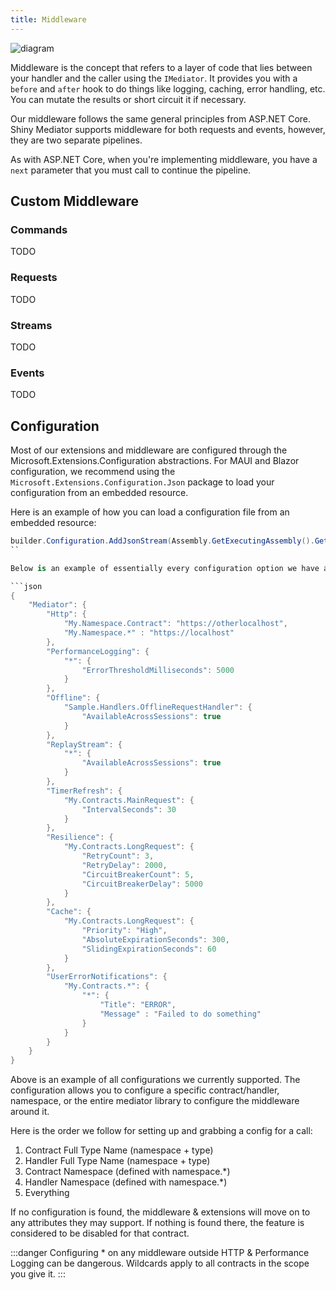```yaml
---
title: Middleware
---
```



<Image src={diagramImg} alt="diagram" />

Middleware is the concept that refers to a layer of code that lies between your handler and the caller using the `IMediator`. It provides you with a 
`before` and `after` hook to do things like logging, caching, error handling, etc.  You can mutate the results or short circuit it if necessary.

Our middleware follows the same general principles from ASP.NET Core.  Shiny Mediator supports middleware for both requests and events, however, they 
are two separate pipelines.


As with ASP.NET Core, when you're implementing middleware, you have a `next` parameter that you must call to continue the pipeline.

## Custom Middleware

### Commands
TODO

### Requests
TODO

### Streams
TODO

### Events
TODO

## Configuration

Most of our extensions and middleware are configured through the Microsoft.Extensions.Configuration abstractions.  For MAUI and Blazor configuration, we recommend
using the `Microsoft.Extensions.Configuration.Json` package to load your configuration from an embedded resource. 

Here is an example of how you can load a configuration file from an embedded resource:

```csharp
builder.Configuration.AddJsonStream(Assembly.GetExecutingAssembly().GetManifestResourceStream("Sample.appsettings.json")!);
``

Below is an example of essentially every configuration option we have available.  This is a JSON representation of the configuration that you would load into your application.

```json
{
    "Mediator": {
        "Http": {
            "My.Namespace.Contract": "https://otherlocalhost",
            "My.Namespace.*" : "https://localhost"
        },
        "PerformanceLogging": {
            "*": {
                "ErrorThresholdMilliseconds": 5000
            }
        },
        "Offline": {
            "Sample.Handlers.OfflineRequestHandler": {
                "AvailableAcrossSessions": true
            }
        },
        "ReplayStream": {
            "*": {
                "AvailableAcrossSessions": true
            }
        },
        "TimerRefresh": {
            "My.Contracts.MainRequest": {
                "IntervalSeconds": 30
            }
        },
        "Resilience": {
            "My.Contracts.LongRequest": {
                "RetryCount": 3,
                "RetryDelay": 2000,
                "CircuitBreakerCount": 5,
                "CircuitBreakerDelay": 5000
            }
        },
        "Cache": {
            "My.Contracts.LongRequest": {
                "Priority": "High",
                "AbsoluteExpirationSeconds": 300,
                "SlidingExpirationSeconds": 60
            }
        },
        "UserErrorNotifications": {
            "My.Contracts.*": {
                "*": {
                    "Title": "ERROR",
                    "Message" : "Failed to do something"
                }
            }
        }
    }
}
```

Above is an example of all configurations we currently supported.  The configuration allows you to configure a specific contract/handler, namespace, or the entire mediator 
library to configure the middleware around it.

Here is the order we follow for setting up and grabbing a config for a call:

1. Contract Full Type Name (namespace + type)
2. Handler Full Type Name (namespace + type)
3. Contract Namespace (defined with namespace.*)
4. Handler Namespace (defined with namespace.*)
5. Everything

If no configuration is found, the middleware & extensions will move on to any attributes they may support.  If nothing is found there, the feature is considered
to be disabled for that contract.

:::danger
Configuring * on any middleware outside HTTP & Performance Logging can be dangerous.  Wildcards apply to all contracts in the scope you give it.
:::